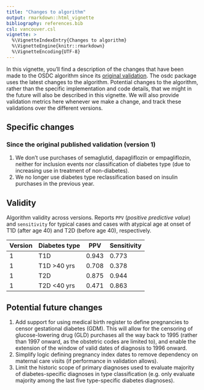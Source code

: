 ```yaml
---
title: "Changes to algorithm"
output: rmarkdown::html_vignette
bibliography: references.bib
csl: vancouver.csl
vignette: >
  %\VignetteIndexEntry{Changes to algorithm}
  %\VignetteEngine{knitr::rmarkdown}
  %\VignetteEncoding{UTF-8}
---
```


In this vignette, you'll find a description of the changes that have
been made to the OSDC algorithm since its [original
validation](https://doi.org/10.2147/CLEP.S407019). The osdc package uses
the latest changes to the algorithm. Potential changes to the algorithm,
rather than the specific implementation and code details, that we might
in the future will also be described in this vignette. We will also
provide validation metrics here whenever we make a change, and track
these validations over the different versions.

## Specific changes

### Since the original published validation (version 1)

1.  We don't use purchases of semaglutid, dapagliflozin or
    empagliflozin, neither for inclusion events nor classification of
    diabetes type (due to increasing use in treatment of non-diabetes).
2.  We no longer use diabetes type reclassification based on insulin
    purchases in the previous year.

## Validity

Algorithm validity across versions. Reports `PPV` (*positive predictive
value*) and `sensitivity` for typical cases and cases with atypical age
at onset of T1D (after age 40) and T2D (before age 40), respectively.

| Version | Diabetes type | PPV   | Sensitivity |
|---------|---------------|-------|-------------|
| 1       | T1D           | 0.943 | 0.773       |
| 1       | T1D \>40 yrs  | 0.708 | 0.378       |
| 1       | T2D           | 0.875 | 0.944       |
| 1       | T2D \<40 yrs  | 0.471 | 0.863       |

## Potential future changes

1.  Add support for using medical birth register to define pregnancies
    to censor gestational diabetes (GDM). This will allow for the
    censoring of glucose-lowering drug (GLD) purchases all the way back
    to 1995 (rather than 1997 onward, as the obstetric codes are limited
    to), and enable the extension of the window of valid dates of
    diagnosis to 1996 onward.
2.  Simplify logic defining pregnancy index dates to remove dependency
    on maternal care visits (if performance in validation allows).
3.  Limit the historic scope of primary diagnoses used to evaluate
    majority of diabetes-specific diagnoses in type classification (e.g.
    only evaluate majority among the last five type-specific diabetes
    diagnoses).
